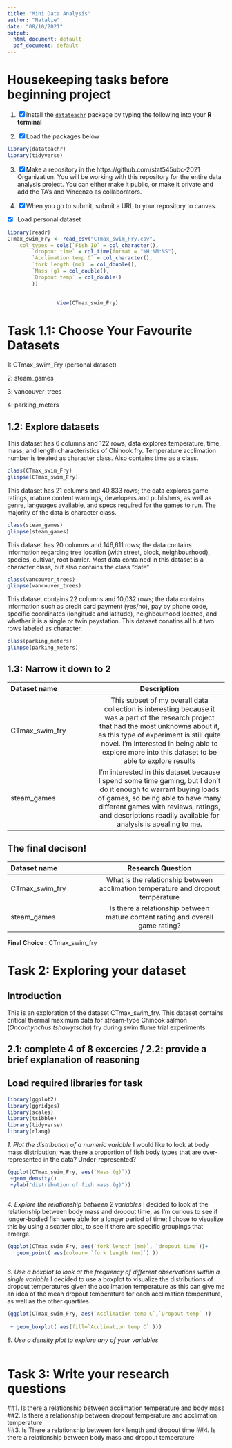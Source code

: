 ```yaml
---
title: "Mini Data Analysis"
author: "Natalie"
date: "08/10/2021"
output:
  html_document: default
  pdf_document: default
---
```


# Housekeeping tasks before beginning project

1. [x] Install the [`datateachr`](https://github.com/UBC-MDS/datateachr) package by typing the following into your **R terminal**


2. [x] Load the packages below

```r

library(datateachr)
library(tidyverse)
```

3. [x] Make a repository in the https://github.com/stat545ubc-2021 Organization. You will be working with this repository for the entire data analysis project. You can either make it public, or make it private and add the TA's and Vincenzo as collaborators. 

4. [x] When you go to submit, submit a URL to your repository to canvas. 


- [x] Load personal dataset
```r
library(readr)
CTmax_swim_Fry <- read_csv("CTmax_swim_Fry.csv", 
    col_types = cols(`Fish ID` = col_character(), 
        `dropout time` = col_time(format = "%H:%M:%S"), 
        `Acclimation temp C` = col_character(), 
        `fork length (mm)` = col_double(),
        `Mass (g)`= col_double(),
        `Dropout temp` = col_double()
        ))
        
    
                View(CTmax_swim_Fry)
```


# Task 1.1: Choose Your Favourite Datasets

1: CTmax_swim_Fry (personal dataset)

2: steam_games

3: vancouver_trees

4: parking_meters

## 1.2: Explore datasets 

This dataset has 6 columns and 122 rows; data explores temperature, time, mass, and length characteristics of Chinook fry. Temperature acclimation number is treated as character class. Also contains time as a class.

```r
class(CTmax_swim_Fry)
glimpse(CTmax_swim_Fry)
```


This dataset has 21 columns and 40,833 rows; the data explores game ratings, mature content warnings, developers and publishers, as well as genre, languages available, and specs required for the games to run. The majority of the data is character class.

```r
class(steam_games)
glimpse(steam_games)
```

This dataset has 20 columns and 146,611 rows; the data contains information regarding tree location (with street, block, neighbourhood), species, cultivar, root barrier. Most data contained in this dataset is a character class, but also contains the class "date"

```r
class(vancouver_trees)
glimpse(vancouver_trees)
```

This dataset contains 22 columns and 10,032 rows; the data contains information such as credit card payment (yes/no), pay by phone code, specific coordinates (longitude and latitude), neighbourhood located, and whether it is a single or twin paystation. This dataset conatins all but two rows labeled as character.

```r
class(parking_meters)
glimpse(parking_meters)
```
## 1.3: Narrow it down to 2


| Dataset name | Description |
| :---        |    :----:   |  
| CTmax_swim_fry| This subset of my overall data collection is interesting because it was a part of the research project that had the most unknowns about it, as this type of experiment is still quite novel. I'm interested in being able to explore more into this dataset to be able to explore results  | 
|steam_games   |   I'm interested in this dataset because I spend some time gaming, but I don't do it enough to warrant buying loads of games, so being able to have many different games with reviews, ratings, and descriptions readily available for analysis is apealing to me.    | 


## The final decison! 

|Dataset name    |Research Question |
| :---        |    :----:   |
| CTmax_swim_fry| What is the relationship between acclimation temperature and dropout temperature     | 
|steam_games   |Is there a relationship between mature content rating and overall game rating?        | 

**Final Choice :** CTmax_swim_fry


 
 
 
# Task 2: Exploring your dataset

## Introduction

This is an exploration of the dataset CTmax_swim_fry. This dataset contains critical thermal maximum data for stream-type Chinook salmon (*Oncorhynchus tshawytscha*) fry during swim flume trial experiments. 

## 2.1: complete 4 of 8 excercies / 2.2: provide a brief explanation of reasoning 
## Load required libraries for task

```r
library(ggplot2)
library(ggridges)
library(scales)
library(tsibble)
library(tidyverse)
library(rlang)

```
*1. Plot the distribution of a numeric variable*
I would like to look at body mass distribution; was there a proportion of fish body types that are over-represented in the data? Under-represented?
```r
(ggplot(CTmax_swim_Fry, aes(`Mass (g)`))
 +geom_density()
 +ylab("distribution of fish mass (g)"))



```



*4. Explore the relationship between 2 variables*
I decided to look at the relationship between body mass and dropout time, as I'm curious to see if longer-bodied fish were able for a longer period of time; I chose to visualize this by using a scatter plot, to see if there are specific groupings that emerge.
```r
(ggplot(CTmax_swim_Fry, aes(`fork length (mm)`, `dropout time`))+
   geom_point( aes(colour= `fork length (mm)`) )) 



```



*6. Use a boxplot to look at the frequency of different observations within a single variable*
 I decided to use a boxplot to visualize the distributions of dropout temperatures given the acclimation temperature as this can give me an idea of the mean dropout temperature for each acclimation temperature, as well as the other quartiles.
```r

(ggplot(CTmax_swim_Fry, aes(`Acclimation temp C`,`Dropout temp` ))
 
 + geom_boxplot( aes(fill=`Acclimation temp C` )))


```



*8. Use a density plot to explore any of your variables*

```r




```



# Task 3: Write your research questions

##1. Is there a relationship between acclimation temperature and body mass
##2. Is there a relationship between dropout temperature and acclimation temperature  
##3. Is There a relationship between fork length and dropout time
##4. Is there a relationship between body mass and dropout temperature
